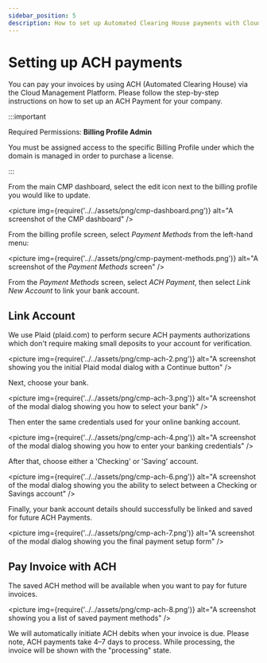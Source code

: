 ```yaml
---
sidebar_position: 5
description: How to set up Automated Clearing House payments with Cloud Management Platform
---
```


# Setting up ACH payments

You can pay your invoices by using ACH (Automated Clearing House) via the Cloud Management Platform. Please follow the step-by-step instructions on how to set up an ACH Payment for your company.

:::important

Required Permissions: **Billing Profile Admin**

You must be assigned access to the specific Billing Profile under which the domain is managed in order to purchase a license.

:::

From the main CMP dashboard, select the edit icon next to the billing profile you would like to update.

<picture
  img={require('../../assets/png/cmp-dashboard.png')}
  alt="A screenshot of the CMP dashboard"
/>

From the billing profile screen, select _Payment Methods_ from the left-hand menu:

<picture
  img={require('../../assets/png/cmp-payment-methods.png')}
  alt="A screenshot of the _Payment Methods_ screen"
/>

From the _Payment Methods_ screen, select _ACH Payment_, then select _Link New Account_ to link your bank account.

## Link Account

We use Plaid (plaid.com) to perform secure ACH payments authorizations which don't require making small deposits to your account for verification.

<picture
  img={require('../../assets/png/cmp-ach-2.png')}
  alt="A screenshot showing you the initial Plaid modal dialog with a Continue button"
/>

Next, choose your bank.

<picture
  img={require('../../assets/png/cmp-ach-3.png')}
  alt="A screenshot of the modal dialog showing you how to select your bank"
/>

Then enter the same credentials used for your online banking account.

<picture
  img={require('../../assets/png/cmp-ach-4.png')}
  alt="A screenshot of the modal dialog showing you how to enter your banking credentials"
/>

After that, choose either a 'Checking' or 'Saving' account.

<picture
  img={require('../../assets/png/cmp-ach-6.png')}
  alt="A screenshot of the modal dialog showing you the ability to select between a Checking or Savings account"
/>

Finally, your bank account details should successfully be linked and saved for future ACH Payments.

<picture
  img={require('../../assets/png/cmp-ach-7.png')}
  alt="A screenshot of the modal dialog showing you the final payment setup form"
/>

## Pay Invoice with ACH

The saved ACH method will be available when you want to pay for future invoices.

<picture
  img={require('../../assets/png/cmp-ach-8.png')}
  alt="A screenshot showing you a list of saved payment methods"
/>

We will automatically initiate ACH debits when your invoice is due. Please note, ACH payments take 4&ndash;7 days to process. While processing, the invoice will be shown with the "processing" state.

<!--
## Manually set up ACH payments

There are some edge cases where our ACH verification process doesn't work properly, such as when you have a Wells Fargo or Bank of America account with two-factor authentication enabled.

To manually set up ACH payments, open a support ticket under the "Billing" category, and provide the following information:

* Routing number
* Account number
* Account holder name
* Account holder type (individual or company)

Once we have this information, we will send two small deposits for verification purposes. Typically, these deposits take 1&ndash;2 business days to appear on your online statement.

The statement has a description that includes AMTS followed by the two deposit amounts. To validate your bank account information, follow up on the support ticket with this AMTS description once you see the deposits.
-->
